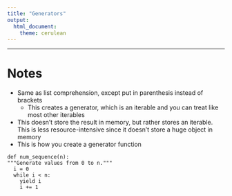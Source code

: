 ```yaml
---
title: "Generators"
output: 
  html_document: 
    theme: cerulean
---
```

    
------------------------------------------------------------------
    
# Notes   

* Same as list comprehension, except put in parenthesis instead of brackets
  * This creates a generator, which is an iterable and you can treat like most other iterables
* This doesn't store the result in memory, but rather stores an iterable. This is less resource-intensive since it doesn't store a huge object in memory 
* This is how you create a generator function 

```
def num_sequence(n):
"""Generate values from 0 to n."""
  i = 0
  while i < n:
    yield i
    i += 1

```